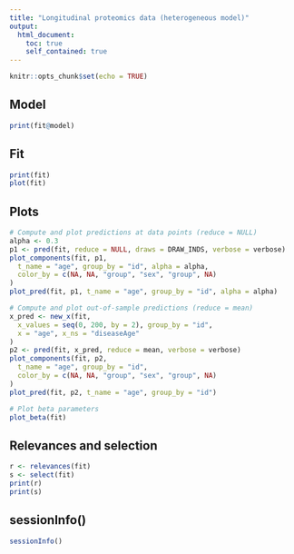 ```yaml
---
title: "Longitudinal proteomics data (heterogeneous model)"
output:
  html_document:
    toc: true
    self_contained: true
---
```


```r
knitr::opts_chunk$set(echo = TRUE)
```

## Model

```r
print(fit@model)
```

## Fit

```r
print(fit)
plot(fit)
```

## Plots

```r
# Compute and plot predictions at data points (reduce = NULL)
alpha <- 0.3
p1 <- pred(fit, reduce = NULL, draws = DRAW_INDS, verbose = verbose)
plot_components(fit, p1,
  t_name = "age", group_by = "id", alpha = alpha,
  color_by = c(NA, NA, "group", "sex", "group", NA)
)
plot_pred(fit, p1, t_name = "age", group_by = "id", alpha = alpha)
```

```r
# Compute and plot out-of-sample predictions (reduce = mean)
x_pred <- new_x(fit,
  x_values = seq(0, 200, by = 2), group_by = "id",
  x = "age", x_ns = "diseaseAge"
)
p2 <- pred(fit, x_pred, reduce = mean, verbose = verbose)
plot_components(fit, p2,
  t_name = "age", group_by = "id",
  color_by = c(NA, NA, "group", "sex", "group", NA)
)
plot_pred(fit, p2, t_name = "age", group_by = "id")
```

```r
# Plot beta parameters
plot_beta(fit)
```

## Relevances and selection
```r
r <- relevances(fit)
s <- select(fit)
print(r)
print(s)
```

## sessionInfo()
```r
sessionInfo()
```
